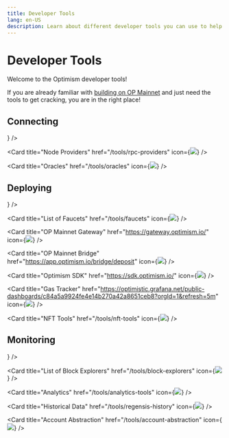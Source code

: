 ```yaml
---
title: Developer Tools
lang: en-US
description: Learn about different developer tools you can use to help you build on Optimism.
---
```



# Developer Tools

Welcome to the Optimism developer tools!

If you are already familiar with [building on OP Mainnet](/chain/getting-started) and just need the tools to get cracking, you are in the right place!

## Connecting

<Cards>
  <Card title="OP Networks" href="/chain/networks" icon={<img src="/img/icons/shapes.svg" />} />

  <Card title="Node Providers" href="/tools/rpc-providers" icon={<img src="/img/icons/shapes.svg" />} />

  <Card title="Oracles" href="/tools/oracles" icon={<img src="/img/icons/shapes.svg" />} />
</Cards>

## Deploying

<Cards>
  <Card title="Superchain Faucet" href="https://app.optimism.io/faucet?utm_source=docs" icon={<img src="/img/icons/shapes.svg" />} />

  <Card title="List of Faucets" href="/tools/faucets" icon={<img src="/img/icons/shapes.svg" />} />

  <Card title="OP Mainnet Gateway" href="https://gateway.optimism.io/" icon={<img src="/img/icons/shapes.svg" />} />

  <Card title="OP Mainnet Bridge" href="https://app.optimism.io/bridge/deposit" icon={<img src="/img/icons/shapes.svg" />} />

  <Card title="Optimism SDK" href="https://sdk.optimism.io/" icon={<img src="/img/icons/shapes.svg" />} />

  <Card title="Gas Tracker" href="https://optimistic.grafana.net/public-dashboards/c84a5a9924fe4e14b270a42a8651ceb8?orgId=1&refresh=5m" icon={<img src="/img/icons/shapes.svg" />} />

  <Card title="NFT Tools" href="/tools/nft-tools" icon={<img src="/img/icons/shapes.svg" />} />
</Cards>

## Monitoring

<Cards>
  <Card title="OP Block Explorer" href="https://optimistic.etherscan.io/" icon={<img src="/img/icons/shapes.svg" />} />

  <Card title="List of Block Explorers" href="/tools/block-explorers" icon={<img src="/img/icons/shapes.svg" />} />

  <Card title="Analytics" href="/tools/analytics-tools" icon={<img src="/img/icons/shapes.svg" />} />

  <Card title="Historical Data" href="/tools/regensis-history" icon={<img src="/img/icons/shapes.svg" />} />

  <Card title="Account Abstraction" href="/tools/account-abstraction" icon={<img src="/img/icons/shapes.svg" />} />
</Cards>
